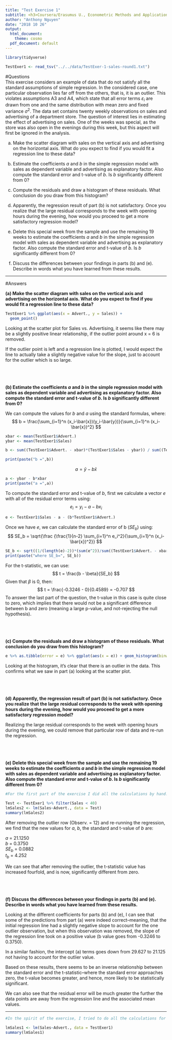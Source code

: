```yaml
---
title: "Test Exercise 1"
subtitle: <h3>Coursera/Erasumus U., Econometric Methods and Applications</h3>
author: "Anthony Nguyen"
date: "2018 10 26"
output:
  html_document:
    theme: cosmo
  pdf_document: default
---
```

```r
library(tidyverse)
```

```r
TestExer1 <- read_tsv("../../data/TestExer-1-sales-round1.txt")
```

#Questions  
This exercise considers an example of data that do not satisfy all the standard assumptions of simple regression. In the considered case, one particular observation lies far off from the others, that is, it is an outlier. This violates assumptions A3 and A4, which state that all error terms $\varepsilon_i$ are drawn from one and the same distribution with mean zero and fixed variance $\sigma^2$. The data set contains twenty weekly observations on sales and advertising of a department store. The question of interest lies in estimating the effect of advertising on sales. One of the weeks was special, as the store was also open in the evenings during this week, but this aspect will first be ignored in the analysis.  
  
  (a) Make the scatter diagram with sales on the vertical axis and advertising on the horizontal axis. What do you expect to find if you would fit a regression line to these data?  
    
  (b) Estimate the coefficients $a$ and $b$ in the simple regression model with sales as dependent variable and advertising as explanatory factor. Also compute the standard error and t-value of $b$. Is $b$ significantly different from 0?   
  
  (c) Compute the residuals and draw a histogram of these residuals. What conclusion do you draw from this histogram?    
    
  (d) Apparently, the regression result of part (b) is not satisfactory. Once you realize that the large residual corresponds to the week with opening hours during the evening, how would you proceed to get a more satisfactory regression model?  
    
  (e) Delete this special week from the sample and use the remaining 19 weeks to estimate the coefficients $a$ and $b$ in the simple regression model with sales as dependent variable and advertising as explanatory factor. Also compute the standard error and t-value of $b$. Is $b$ significantly different from 0?    
    
  (f) Discuss the differences between your findings in parts (b) and (e). Describe in words what you have learned from these results.    
    
***  
\pagebreak

#Answers  
  
**(a) Make the scatter diagram with sales on the vertical axis and advertising on the horizontal axis. What do you expect to find if you would fit a regression line to these data?**
    
```r
TestExer1 %>% ggplot(aes(x = Advert., y = Sales)) +
  geom_point() 
```
    
Looking at the scatter plot for Sales vs. Advertising, it seems like there may be a slightly positive linear relationship, if the outlier point around x = 6 is removed.    
  
If the outlier point is left and a regression line is plotted, I would expect the line to actually take a slightly negative value for the slope, just to account for the outlier which is so large.  
<br>     
<br>    
**(b) Estimate the coefficients $a$ and $b$ in the simple regression model with sales as dependent variable and advertising as explanatory factor. Also compute the standard error and t-value of $b$. Is $b$ significantly different from 0?**  
    
We can compute the values for $b$ and $a$ using the standard formulas, where:
$$
b = \frac{\sum_{i=1}^n (x_i-\bar{x})(y_i-\bar{y})}{\sum_{i=1}^n (x_i-\bar{x})^2}
$$  
```r
xbar <- mean(TestExer1$Advert.)
ybar <- mean(TestExer1$Sales)

b <- sum((TestExer1$Advert. - xbar)*(TestExer1$Sales - ybar)) / sum((TestExer1$Advert. - xbar)^2)

print(paste("b =",b))
```

$$
a = \bar{y} - b\bar{x}
$$  
```r
a <- ybar - b*xbar
print(paste("a =",a))
```
  
To compute the standard error and t-value of $b$, first we calculate a vector $e$ with all of the residual error terms using:  
$$
e_i=y_i-a-bx_i
$$
```r
e <- TestExer1$Sales - a - (b*TestExer1$Advert.)
```
Once we have $e$, we can calculate the standard error of b ($SE_b$) using:
$$
SE_b = \sqrt{\frac {\frac{1}{n-2} \sum_{i=1}^n e_i^2}{\sum_{i=1}^n (x_i-\bar{x})^2}}
$$
```r
SE_b <- sqrt((1/(length(e)-2))*(sum(e^2))/sum((TestExer1$Advert. - xbar)^2))
print(paste("where SE_b=", SE_b))
```
  
For the t-statistic, we can use:
$$
t = \frac{b - \beta}{SE_b} 
$$
Given that $\beta$ is 0, then:
$$
t = \frac{-0.3246 - 0}{0.4589} = -0.707
$$
To answer the last part of the question, the t-value in this case is quite close to zero, which implies that there would not be a significant difference between b and zero (meaning a large p-value, and not-rejecting the null hypothesis).  
<br>     
<br>   
**(c) Compute the residuals and draw a histogram of these residuals. What conclusion do you draw from this histogram?**
   
```r
e %>% as.tibble(error = e) %>% ggplot(aes(x = e)) + geom_histogram(binwidth=2)
```
  
Looking at the histogram, it's clear that there is an outlier in the data.  This confirms what we saw in part (a) looking at the scatter plot.  
<br>     
<br>   
**(d) Apparently, the regression result of part (b) is not satisfactory. Once you realize that the large residual corresponds to the week with opening hours during the evening, how would you proceed to get a more satisfactory regression model?**
    
Realizing the large residual corresponds to the week with opening hours during the evening, we could remove that particular row of data and re-run the regression.  
<br>     
<br>  
**(e) Delete this special week from the sample and use the remaining 19 weeks to estimate the coefficients $a$ and $b$ in the simple regression model with sales as dependent variable and advertising as explanatory factor. Also compute the standard error and t-value of $b$. Is $b$ significantly different from 0?**     
```r
#For the first part of the exercise I did all the calculations by hand.  For the second part, I just re-ran the numbers using the `lm` function.

Test <- TestExer1 %>% filter(Sales < 40) 
lmSales2 <- lm(Sales~Advert., data = Test)
summary(lmSales2)
```
After removing the outlier row (Observ. = 12) and re-running the regression, we find that the new values for $a$, $b$, the standard and t-value of $b$ are:  
  
$a$ = 21.1250  
$b$ = 0.3750  
$SE_b$ = 0.0882    
$t_b$ = 4.252  
  
We can see that after removing the outlier, the t-statistic value has increased fourfold, and is now, significantly different from zero.   
<br>     
<br>  
**(f) Discuss the differences between your findings in parts (b) and (e). Describe in words what you have learned from these results.**
   
Looking at the different coefficients for parts (b) and (e), I can see that some of the predictions from part (a) were indeed correct--meaning, that the initial regression line had a slightly negative slope to account for the one outlier observation, but when this observation was removed, the slope of the regression line took on a positive value (b value goes from -0.3246 to 0.3750).  
  
In a similar fashion, the intercept (a) terms goes down from 29.627 to 21.125 not having to account for the outlier value.   
  
Based on these results, there seems to be an inverse relationship between the standard error and the t-statistic--where the standard error approaches zero, the t-value becomes greater, and hence, more likely to be statistically significant.  

We can also see that the residual error will be much greater the further the data points are away from the regression line and the associated mean values.  


***

```r
#In the spirit of the exercise, I tried to do all the calculations for the first part by hand, but I also ran the regression using the `lm` function below just to check.

lmSales1 <- lm(Sales~Advert., data = TestExer1)
summary(lmSales1)
```

 